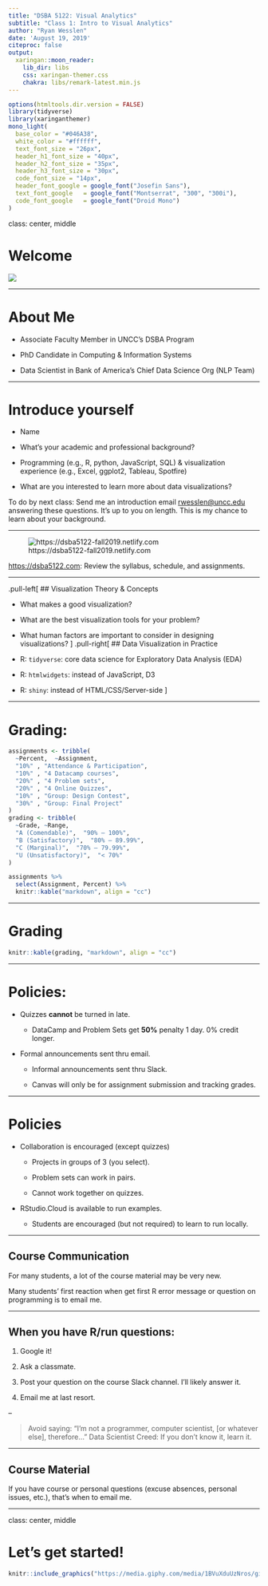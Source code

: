 ```yaml
---
title: "DSBA 5122: Visual Analytics"
subtitle: "Class 1: Intro to Visual Analytics"  
author: "Ryan Wesslen"
date: 'August 19, 2019'
citeproc: false
output:
  xaringan::moon_reader:
    lib_dir: libs
    css: xaringan-themer.css
    chakra: libs/remark-latest.min.js
---
```


```r
options(htmltools.dir.version = FALSE)
library(tidyverse)
library(xaringanthemer)
mono_light(
  base_color = "#046A38",
  white_color = "#ffffff",
  text_font_size = "26px",
  header_h1_font_size = "40px",
  header_h2_font_size = "35px", 
  header_h3_font_size = "30px",
  code_font_size = "14px",
  header_font_google = google_font("Josefin Sans"),
  text_font_google   = google_font("Montserrat", "300", "300i"),
  code_font_google   = google_font("Droid Mono")
)
```

class: center, middle

# Welcome

![](../images/slides/01-class/welcome.gif)

---

# About Me

- Associate Faculty Member in UNCC's DSBA Program

- PhD Candidate in Computing & Information Systems

- Data Scientist in Bank of America's Chief Data Science Org (NLP Team)

---

# Introduce yourself

- Name

- What's your academic and professional background?

- Programming (e.g., R, python, JavaScript, SQL) & visualization experience (e.g., Excel, ggplot2, Tableau, Spotfire)

- What are you interested to learn more about data visualizations?

To do by next class: Send me an introduction email <rwesslen@uncc.edu> answering these questions. It's up to you on length. This is my chance to learn about your background.

---

![https://dsba5122-fall2019.netlify.com](../images/slides/01-class/course-site.png)

<https://dsba5122.com>: Review the syllabus, schedule, and assignments.

---

.pull-left[
## Visualization Theory & Concepts

- What makes a good visualization?

- What are the best visualization tools for your problem?

- What human factors are important to consider in designing visualizations?
]
.pull-right[
## Data Visualization in Practice

- R: `tidyverse`: core data science for Exploratory Data Analysis (EDA)

- R: `htmlwidgets`: instead of JavaScript, D3

- R: `shiny`: instead of HTML/CSS/Server-side
]

---

# Grading:

```r
assignments <- tribble(
  ~Percent,  ~Assignment,
  "10%" , "Attendance & Participation",
  "10%" , "4 Datacamp courses",
  "20%" , "4 Problem sets",
  "20%" , "4 Online Quizzes",
  "10%" , "Group: Design Contest",
  "30%" , "Group: Final Project"
) 
grading <- tribble(
  ~Grade, ~Range,
  "A (Comendable)",  "90% – 100%", 
  "B (Satisfactory)",  "80% – 89.99%", 
  "C (Marginal)",  "70% – 79.99%",
  "U (Unsatisfactory)",  "< 70%"
)
```

```r
assignments %>% 
  select(Assignment, Percent) %>%
  knitr::kable("markdown", align = "cc")
```

---

# Grading

```r
knitr::kable(grading, "markdown", align = "cc")
```

---

# Policies:

* Quizzes **cannot** be turned in late.

  - DataCamp and Problem Sets get **50%** penalty 1 day. 0% credit longer.

* Formal announcements sent thru email.

  - Informal announcements sent thru Slack.
  
  - Canvas will only be for assignment submission and tracking grades.
  
---

# Policies

* Collaboration is encouraged (except quizzes)
  
  - Projects in groups of 3 (you select).
  
  - Problem sets can work in pairs.
  
  - Cannot work together on quizzes.
  
* RStudio.Cloud is available to run examples.
  
  - Students are encouraged (but not required) to learn to run locally.

---

## Course Communication

For many students, a lot of the course material may be very new. 

Many students' first reaction when get first R error message or question on programming is to email me.

---

## When you have R/run questions:

1. Google it!

2. Ask a classmate.

3. Post your question on the course Slack channel. I'll likely answer it.

4. Email me at last resort.

--

> Avoid saying: "I'm not a programmer, computer scientist, [or whatever else], therefore..."
Data Scientist Creed: If you don't know it, learn it.

---

## Course Material

If you have course or personal questions (excuse absences, personal issues, etc.), that's when to email me. 

---

class: center, middle

# Let's get started!

```r
knitr::include_graphics("https://media.giphy.com/media/1BVuXduUzNros/giphy.gif")
```